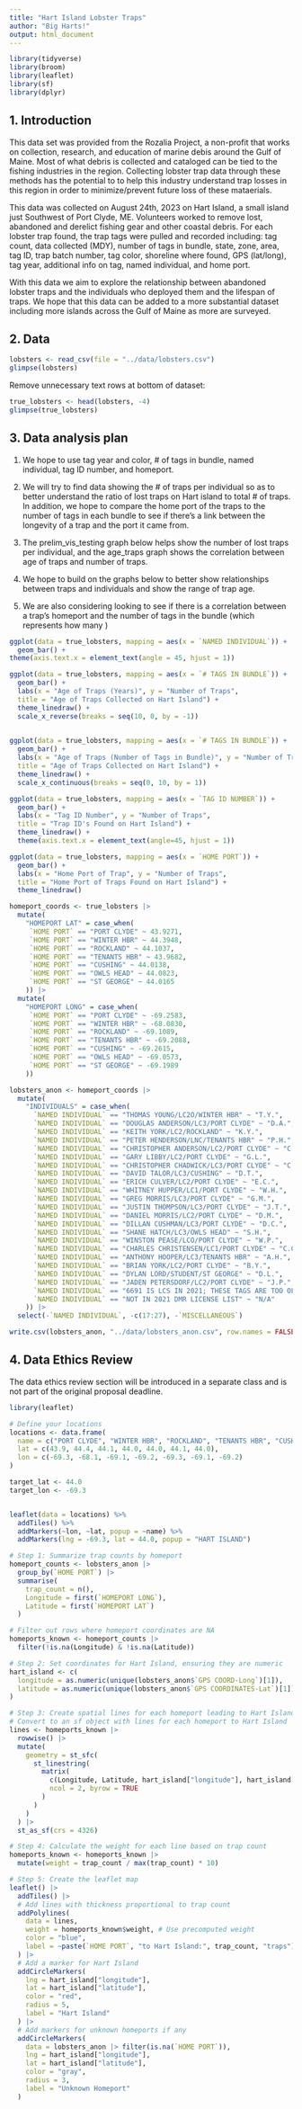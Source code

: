 ```yaml
---
title: "Hart Island Lobster Traps"
author: "Big Harts!"
output: html_document
---
```


```r
library(tidyverse)
library(broom)
library(leaflet)
library(sf)
library(dplyr)
```

## 1. Introduction

This data set was provided from the Rozalia Project, a non-profit that works on collection, research, and education of marine debis around the Gulf of Maine. Most of what debris is collected and cataloged can be tied to the fishing industries in the region. Collecting lobster trap data through these methods has the potential to to help this industry understand trap losses in this region in order to minimize/prevent future loss of these mataerials.    

This data was collected on August 24th, 2023 on Hart Island, a small island just
Southwest of Port Clyde, ME. Volunteers worked to remove lost, abandoned and derelict fishing gear and other coastal debris. For each lobster trap found, the trap tags were pulled and recorded including: tag count, data collected (MDY), number of tags in bundle, state, zone, area, tag ID, trap batch number, tag color, shoreline where found, GPS (lat/long), tag year, additional info on tag, named individual, and home port. 

With this data we aim to explore the relationship between abandoned lobster traps and the individuals who deployed them and the lifespan of traps. We hope that this data can be added to a more substantial dataset including more islands across the Gulf of Maine as more are surveyed. 

## 2. Data

```r
lobsters <- read_csv(file = "../data/lobsters.csv")
glimpse(lobsters)
```

Remove unnecessary text rows at bottom of dataset:
```r
true_lobsters <- head(lobsters, -4)
glimpse(true_lobsters)
```

## 3. Data analysis plan

1) We hope to use tag year and color, # of tags in bundle, named individual, tag ID number, and homeport.

2) We will try to find data showing the # of traps per individual so as to better understand the ratio of lost traps on Hart island to total # of traps. In addition, we hope to compare the home port of the traps to the number of tags in each bundle to see if there's a link between the longevity of a trap and the port it came from. 

3) The prelim_vis_testing graph below helps show the number of lost traps per individual, and the age_traps graph shows the correlation between age of traps and number of traps.

4) We hope to build on the graphs below to better show relationships between traps and individuals and show the range of trap age. 

5) We are also considering looking to see if there is a correlation between a trap's homeport and the number of tags in the bundle (which represents how many )

```r
ggplot(data = true_lobsters, mapping = aes(x = `NAMED INDIVIDUAL`)) +
  geom_bar() +
theme(axis.text.x = element_text(angle = 45, hjust = 1))

```

```r

ggplot(data = true_lobsters, mapping = aes(x = `# TAGS IN BUNDLE`)) +
  geom_bar() +
  labs(x = "Age of Traps (Years)", y = "Number of Traps",
  title = "Age of Traps Collected on Hart Island") +
  theme_linedraw() +
  scale_x_reverse(breaks = seq(10, 0, by = -1))
                  

```

```r
ggplot(data = true_lobsters, mapping = aes(x = `# TAGS IN BUNDLE`)) +
  geom_bar() +
  labs(x = "Age of Traps (Number of Tags in Bundle)", y = "Number of Traps",
  title = "Age of Traps Collected on Hart Island") +
  theme_linedraw() +
  scale_x_continuous(breaks = seq(0, 10, by = 1))
```
```r

ggplot(data = true_lobsters, mapping = aes(x = `TAG ID NUMBER`)) +
  geom_bar() +
  labs(x = "Tag ID Number", y = "Number of Traps",
  title = "Trap ID's Found on Hart Island") +
  theme_linedraw() +
  theme(axis.text.x = element_text(angle=45, hjust = 1))

```
```r
ggplot(data = true_lobsters, mapping = aes(x = `HOME PORT`)) +
  geom_bar() +
  labs(x = "Home Port of Trap", y = "Number of Traps",
  title = "Home Port of Traps Found on Hart Island") +
  theme_linedraw()
```

```r
homeport_coords <- true_lobsters |>
  mutate(
    "HOMEPORT LAT" = case_when(
     `HOME PORT` == "PORT CLYDE" ~ 43.9271,
     `HOME PORT` == "WINTER HBR" ~ 44.3948,
     `HOME PORT` == "ROCKLAND" ~ 44.1037,
     `HOME PORT` == "TENANTS HBR" ~ 43.9682,
     `HOME PORT` == "CUSHING" ~ 44.0138,
     `HOME PORT` == "OWLS HEAD" ~ 44.0823,
     `HOME PORT` == "ST GEORGE" ~ 44.0165
    )) |>
  mutate(
    "HOMEPORT LONG" = case_when(
     `HOME PORT` == "PORT CLYDE" ~ -69.2583,
     `HOME PORT` == "WINTER HBR" ~ -68.0830,
     `HOME PORT` == "ROCKLAND" ~ -69.1089,
     `HOME PORT` == "TENANTS HBR" ~ -69.2088,
     `HOME PORT` == "CUSHING" ~ -69.2615,
     `HOME PORT` == "OWLS HEAD" ~ -69.0573,
     `HOME PORT` == "ST GEORGE" ~ -69.1989
    ))
```

```r
lobsters_anon <- homeport_coords |>   
  mutate(
    "INDIVIDUALS" = case_when(
      `NAMED INDIVIDUAL` == "THOMAS YOUNG/LC2O/WINTER HBR" ~ "T.Y.",
      `NAMED INDIVIDUAL` == "DOUGLAS ANDERSON/LC3/PORT CLYDE" ~ "D.A.",
      `NAMED INDIVIDUAL` == "KEITH YORK/LC2/ROCKLAND" ~ "K.Y.",
      `NAMED INDIVIDUAL` == "PETER HENDERSON/LNC/TENANTS HBR" ~ "P.H.",                      
      `NAMED INDIVIDUAL` == "CHRISTOPHER ANDERSON/LC2/PORT CLYDE" ~ "C.A.",                  
      `NAMED INDIVIDUAL` == "GARY LIBBY/LC2/PORT CLYDE" ~ "G.L.",                            
      `NAMED INDIVIDUAL` == "CHRISTOPHER CHADWICK/LC3/PORT CLYDE" ~ "C.C.",
      `NAMED INDIVIDUAL` == "DAVID TALOR/LC3/CUSHING" ~ "D.T.",
      `NAMED INDIVIDUAL` == "ERICH CULVER/LC2/PORT CLYDE" ~ "E.C.",
      `NAMED INDIVIDUAL` == "WHITNEY HUPPER/LC1/PORT CLYDE" ~ "W.H.",
      `NAMED INDIVIDUAL` == "GREG MORRIS/LC3/PORT CLYDE" ~ "G.M.",
      `NAMED INDIVIDUAL` == "JUSTIN THOMPSON/LC3/PORT CLYDE" ~ "J.T.",
      `NAMED INDIVIDUAL` == "DANIEL MORRIS/LC2/PORT CLYDE" ~ "D.M.",
      `NAMED INDIVIDUAL` == "DILLAN CUSHMAN/LC3/PORT CLYDE" ~ "D.C.",
      `NAMED INDIVIDUAL` == "SHANE HATCH/LC3/OWLS HEAD" ~ "S.H.",
      `NAMED INDIVIDUAL` == "WINSTON PEASE/LCO/PORT CLYDE" ~ "W.P.",
      `NAMED INDIVIDUAL` == "CHARLES CHRISTENSEN/LC1/PORT CLYDE" ~ "C.C.",
      `NAMED INDIVIDUAL` == "ANTHONY HOOPER/LC3/TENANTS HBR" ~ "A.H.",
      `NAMED INDIVIDUAL` == "BRIAN YORK/LC2/PORT CLYDE" ~ "B.Y.",
      `NAMED INDIVIDUAL` == "DYLAN LORD/STUDENT/ST GEORGE" ~ "D.L.",
      `NAMED INDIVIDUAL` == "JADEN PETERSDORF/LC2/PORT CLYDE" ~ "J.P.",
      `NAMED INDIVIDUAL` == "6691 IS LCS IN 2021; THESE TAGS ARE TOO OLD TO BE LCS" ~ "N/A",
      `NAMED INDIVIDUAL` == "NOT IN 2021 DMR LICENSE LIST" ~ "N/A"
    )) |>
  select(-`NAMED INDIVIDUAL`, -c(17:27), -`MISCELLANEOUS`)

write.csv(lobsters_anon, "../data/lobsters_anon.csv", row.names = FALSE)
```

## 4. Data Ethics Review

The data ethics review section will be introduced in a separate class and is not part of the original proposal deadline.



```r

library(leaflet)

# Define your locations
locations <- data.frame(
  name = c("PORT CLYDE", "WINTER HBR", "ROCKLAND", "TENANTS HBR", "CUSHING", "OWLS HEAD", "ST GEORGE"),
  lat = c(43.9, 44.4, 44.1, 44.0, 44.0, 44.1, 44.0),
  lon = c(-69.3, -68.1, -69.1, -69.2, -69.3, -69.1, -69.2)
)

target_lat <- 44.0
target_lon <- -69.3


leaflet(data = locations) %>%
  addTiles() %>%
  addMarkers(~lon, ~lat, popup = ~name) %>%
  addMarkers(lng = -69.3, lat = 44.0, popup = "HART ISLAND")
```

```r
# Step 1: Summarize trap counts by homeport
homeport_counts <- lobsters_anon |>
  group_by(`HOME PORT`) |>
  summarise(
    trap_count = n(),
    Longitude = first(`HOMEPORT LONG`),
    Latitude = first(`HOMEPORT LAT`)
  )

# Filter out rows where homeport coordinates are NA
homeports_known <- homeport_counts |>
  filter(!is.na(Longitude) & !is.na(Latitude))

# Step 2: Set coordinates for Hart Island, ensuring they are numeric
hart_island <- c(
  longitude = as.numeric(unique(lobsters_anon$`GPS COORD-Long`)[1]),
  latitude = as.numeric(unique(lobsters_anon$`GPS COORDINATES-Lat`)[1])
)

# Step 3: Create spatial lines for each homeport leading to Hart Island
# Convert to an sf object with lines for each homeport to Hart Island
lines <- homeports_known |>
  rowwise() |>
  mutate(
    geometry = st_sfc(
      st_linestring(
        matrix(
          c(Longitude, Latitude, hart_island["longitude"], hart_island["latitude"]),
          ncol = 2, byrow = TRUE
        )
      )
    )
  ) |>
  st_as_sf(crs = 4326)

# Step 4: Calculate the weight for each line based on trap count
homeports_known <- homeports_known |>
  mutate(weight = trap_count / max(trap_count) * 10)

# Step 5: Create the leaflet map
leaflet() |>
  addTiles() |>
  # Add lines with thickness proportional to trap count
  addPolylines(
    data = lines,
    weight = homeports_known$weight, # Use precomputed weight
    color = "blue",
    label = ~paste(`HOME PORT`, "to Hart Island:", trap_count, "traps")
  ) |>
  # Add a marker for Hart Island
  addCircleMarkers(
    lng = hart_island["longitude"],
    lat = hart_island["latitude"],
    color = "red",
    radius = 5,
    label = "Hart Island"
  ) |>
  # Add markers for unknown homeports if any
  addCircleMarkers(
    data = lobsters_anon |> filter(is.na(`HOME PORT`)),
    lng = hart_island["longitude"],
    lat = hart_island["latitude"],
    color = "gray",
    radius = 3,
    label = "Unknown Homeport"
  )

```
